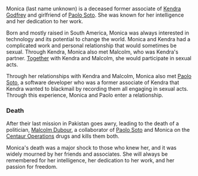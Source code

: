 Monica (last name unknown) is a deceased former associate of [Kendra Godfrey](kendra-godfrey) and girlfriend of [Paolo Soto](paolo-soto). She was known for her intelligence and her dedication to her work.

Born and mostly raised in South America, Monica was always interested in technology and its potential to change the world. Monica and Kendra had a complicated work and personal relationship that would sometimes be sexual. Through Kendra, Monica also met Malcolm, who was Kendra's partner. [Together](https://starholder.xyz/index.php?title=Together&action=edit&redlink=1) with Kendra and Malcolm, she would participate in sexual acts.

Through her relationships with Kendra and Malcolm, Monica also met [Paolo Soto](paolo-soto), a software developer who was a former associate of Kendra that Kendra wanted to blackmail by recording them all engaging in sexual acts. Through this experience, Monica and Paolo enter a relationship.

### Death
After their last mission in Pakistan goes awry, leading to the death of a politician, [Malcolm Dubour](https://starholder.xyz/index.php/Malcolm_Dubour), a collaborator of [Paolo Soto](paolo-soto) and Monica on the [Centaur Operations](centaur-operations) drugs and kills them both.

Monica's death was a major shock to those who knew her, and it was widely mourned by her friends and associates. She will always be remembered for her intelligence, her dedication to her work, and her passion for freedom.
